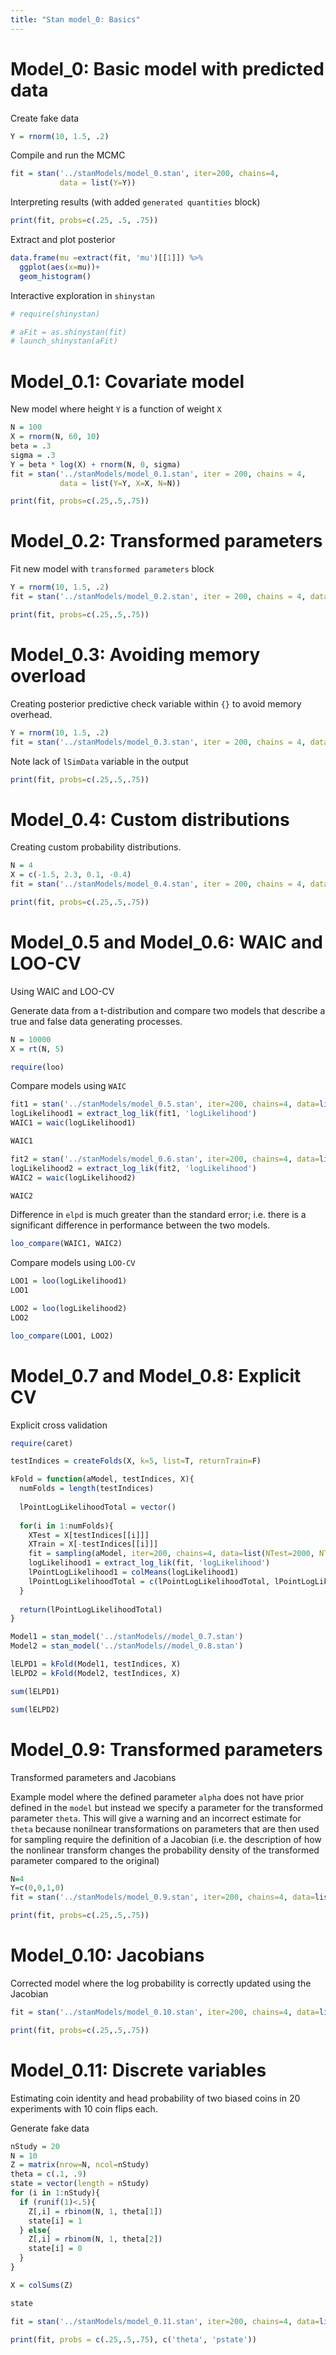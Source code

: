 ```yaml
---
title: "Stan model_0: Basics"
---
```


# Model_0: Basic model with predicted data

Create fake data

```r
Y = rnorm(10, 1.5, .2)
```

Compile and run the MCMC

```r
fit = stan('../stanModels/model_0.stan', iter=200, chains=4,
           data = list(Y=Y))
```

Interpreting results (with added `generated quantities` block)

```r
print(fit, probs=c(.25, .5, .75))
```

Extract and plot posterior

```r
data.frame(mu =extract(fit, 'mu')[[1]]) %>%
  ggplot(aes(x=mu))+
  geom_histogram()
```

Interactive exploration in `shinystan`

```r
# require(shinystan)
```


```r
# aFit = as.shinystan(fit)
# launch_shinystan(aFit)
```

# Model_0.1: Covariate model

New model where height  `Y` is a function of weight `X`

```r
N = 100
X = rnorm(N, 60, 10)
beta = .3
sigma = .3
Y = beta * log(X) + rnorm(N, 0, sigma)
fit = stan('../stanModels/model_0.1.stan', iter = 200, chains = 4,
           data = list(Y=Y, X=X, N=N))
```

```r
print(fit, probs=c(.25,.5,.75))
```

# Model_0.2: Transformed parameters

Fit new model with `transformed parameters` block

```r
Y = rnorm(10, 1.5, .2)
fit = stan('../stanModels/model_0.2.stan', iter = 200, chains = 4, data= list(Y=Y))
```

```r
print(fit, probs=c(.25,.5,.75))
```

# Model_0.3: Avoiding memory overload

Creating posterior predictive check variable within `{}` to avoid memory overhead.

```r
Y = rnorm(10, 1.5, .2)
fit = stan('../stanModels/model_0.3.stan', iter = 200, chains = 4, data= list(Y=Y))
```

Note lack of `lSimData` variable in the output

```r
print(fit, probs=c(.25,.5,.75))
```

# Model_0.4: Custom distributions

Creating custom probability distributions.

```r
N = 4
X = c(-1.5, 2.3, 0.1, -0.4)
fit = stan('../stanModels/model_0.4.stan', iter = 200, chains = 4, data= list(N=N, X=X))
```

```r
print(fit, probs=c(.25,.5,.75))
```

# Model_0.5 and Model_0.6: WAIC and LOO-CV

Using WAIC and LOO-CV

Generate data from a t-distribution and compare two models that describe a true and false data generating processes.

```r
N = 10000
X = rt(N, 5)
```

```r
require(loo)
```

Compare models using `WAIC`

```r
fit1 = stan('../stanModels/model_0.5.stan', iter=200, chains=4, data=list(N=N, X=X))
logLikelihood1 = extract_log_lik(fit1, 'logLikelihood')
WAIC1 = waic(logLikelihood1)
```
```r
WAIC1
```

```r
fit2 = stan('../stanModels/model_0.6.stan', iter=200, chains=4, data=list(N=N, X=X))
logLikelihood2 = extract_log_lik(fit2, 'logLikelihood')
WAIC2 = waic(logLikelihood2)
```

```r
WAIC2
```
Difference in `elpd` is much greater than the standard error; i.e. there is a significant difference in performance between the two models.

```r
loo_compare(WAIC1, WAIC2)
```

Compare models using `LOO-CV`

```r
LOO1 = loo(logLikelihood1)
LOO1
```

```r
LOO2 = loo(logLikelihood2)
LOO2
```

```r
loo_compare(LOO1, LOO2)
```

# Model_0.7 and Model_0.8: Explicit CV

Explicit cross validation

```r
require(caret)
```

```r
testIndices = createFolds(X, k=5, list=T, returnTrain=F)
```

```r
kFold = function(aModel, testIndices, X){
  numFolds = length(testIndices)
  
  lPointLogLikelihoodTotal = vector()
  
  for(i in 1:numFolds){
    XTest = X[testIndices[[i]]]
    XTrain = X[-testIndices[[i]]]
    fit = sampling(aModel, iter=200, chains=4, data=list(NTest=2000, NTrain=8000, XTrain=XTrain, XTest=XTest))
    logLikelihood1 = extract_log_lik(fit, 'logLikelihood')
    lPointLogLikelihood1 = colMeans(logLikelihood1)
    lPointLogLikelihoodTotal = c(lPointLogLikelihoodTotal, lPointLogLikelihood1)
  }
  
  return(lPointLogLikelihoodTotal)
}
```

```r
Model1 = stan_model('../stanModels//model_0.7.stan')
Model2 = stan_model('../stanModels//model_0.8.stan')
```

```r
lELPD1 = kFold(Model1, testIndices, X)
lELPD2 = kFold(Model2, testIndices, X)
```

```r
sum(lELPD1)
```

```r
sum(lELPD2)
```

# Model_0.9: Transformed parameters

Transformed parameters and Jacobians

Example model where the defined parameter `alpha` does not have prior defined in the `model` but instead we specify a parameter for the transformed parameter `theta`. This will give a warning and an incorrect estimate for `theta` because nonilnear transformations on parameters that are then used for sampling require the definition of a Jacobian (i.e. the description of how the nonlinear transform changes the probability density of the transformed parameter compared to the original)

```r
N=4
Y=c(0,0,1,0)
fit = stan('../stanModels/model_0.9.stan', iter=200, chains=4, data=list(N=N, Y=Y))
```

```r
print(fit, probs=c(.25,.5,.75))
```

# Model_0.10: Jacobians

Corrected model where the log probability is correctly updated using the Jacobian

```r
fit = stan('../stanModels/model_0.10.stan', iter=200, chains=4, data=list(N=N, Y=Y))
```

```r
print(fit, probs=c(.25,.5,.75))
```

# Model_0.11: Discrete variables

Estimating coin identity and head probability of two biased coins in 20 experiments with 10 coin flips each.  

Generate fake data

```r
nStudy = 20
N = 10
Z = matrix(nrow=N, ncol=nStudy)
theta = c(.1, .9)
state = vector(length = nStudy)
for (i in 1:nStudy){
  if (runif(1)<.5){
    Z[,i] = rbinom(N, 1, theta[1])
    state[i] = 1
  } else{
    Z[,i] = rbinom(N, 1, theta[2])
    state[i] = 0
  }
}

X = colSums(Z)
```

```r
state
```

```r
fit = stan('../stanModels/model_0.11.stan', iter=200, chains=4, data=list(X=X, N=N, nStudy=nStudy))
```

```r
print(fit, probs = c(.25,.5,.75), c('theta', 'pstate'))
```


